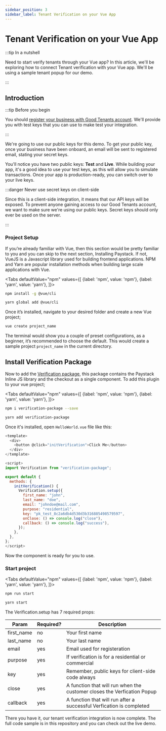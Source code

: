```yaml
---
sidebar_position: 3
sidebar_label: Tenant Verification on your Vue App
---
```



# Tenant Verification on your Vue App

:::tip In a nutshell

Need to start verify tenants through your Vue app? In this article,
we'll be exploring how to connect Tenant verification with your Vue app.
We'll be using a sample tenant popup for our demo.

:::

## Introduction

:::tip Before you begin

You should [register your business with Good Tenants account](https://goodtenants.ng/).
We'll provide you with test keys that you can use to make test your integration.

:::

We're going to use our public keys for this demo.
To get your public key, once your business have been onboard, an email will be sent to registered email,
stating your secret keys.

You'll notice you have two public keys: **Test** and **Live**.
While building your app, it's a good idea to use your test keys, as this will allow you to simulate transactions.
Once your app is production-ready, you can switch over to your live keys.

:::danger Never use secret keys on client-side

Since this is a client-side integration, it means that our API keys will be exposed.
To prevent anyone gaining access to our Good Tenants account,
we want to make sure we're using our public keys.
Secret keys should only ever be used on the server.

:::

### Project Setup

If you’re already familiar with Vue, then this section would be pretty familiar to you and you can skip to the next section, Installing Paystack. If not, VueJS is a Javascript library used for building frontend applications. NPM and Yarn are popular installation methods when building large scale applications with Vue.

<Tabs
defaultValue="npm"
values={[
{label: 'npm', value: 'npm'},
{label: 'yarn', value: 'yarn'},
]}>
<TabItem value="npm">

```bash
npm install -g @vue/cli
```

</TabItem>

<TabItem value="yarn">

```bash
yarn global add @vue/cli
```

</TabItem>
</Tabs>

Once it’s installed, navigate to your desired folder and create a new Vue project;

```bash
vue create project_name
```

The terminal would show you a couple of preset configurations, as a beginner, it’s recommended to choose the default.
This would create a sample project `project_name` in the current directory.

## Install Verification Package

Now to add the [Verification package](https://www.npmjs.com/package/verification-package),
this package contains the Paystack Inline JS library and the checkout as a single component.
To add this plugin to your vue project;

<Tabs
defaultValue="npm"
values={[
{label: 'npm', value: 'npm'},
{label: 'yarn', value: 'yarn'},
]}>
<TabItem value="npm">

```bash
npm i verification-package --save
```

</TabItem>

<TabItem value="yarn">

```bash
yarn add verification-package
```

</TabItem>
</Tabs>

Once it's installed, open `HelloWorld.vue` file like this:

```js
<template>
  <div>
    <button @click="initVerification">Click Me</button>
  </div>
</template>

<script>
import Verification from "verification-package";

export default {
  methods: {
    initVerification() {
      Verification.setup({
        first_name: "john",
        last_name: "doe",
        email: "johndoe@mail.com",
        purpose: "residential",
        key: "pk_test_8c2a6db4d530d3b316885498579597",
        onClose: () => console.log("close"),
        callback: () => console.log("success"),
      });
    },
  },
};
</script>
```

Now the component is ready for you to use.

### Start project

<Tabs
defaultValue="npm"
values={[
{label: 'npm', value: 'npm'},
{label: 'yarn', value: 'yarn'},
]}>
<TabItem value="npm">

```bash
npm run start
```

</TabItem>

<TabItem value="yarn">

```bash
yarn start
```

</TabItem>
</Tabs>

The Verification.setup has 7 required props:

| Param      | Required? | Description                                                             |
| ---------- | --------- | ----------------------------------------------------------------------- |
| first_name | no        | Your first name                                                         |
| last_name  | no        | Your last name                                                          |
| email      | yes       | Email used for registeration                                            |
| purpose    | yes       | If verification is for a residential or commercial                      |
| key        | yes       | Remember, public keys for client-side code always                       |
| close      | yes       | A function that will run when the customer closes the Verfication Popup |
| callback   | yes       | A function that will run after a successful Verfication is completed    |

There you have it, our tenant verification integration is now complete.
The full code sample is in this repository and you can check out the live demo.

